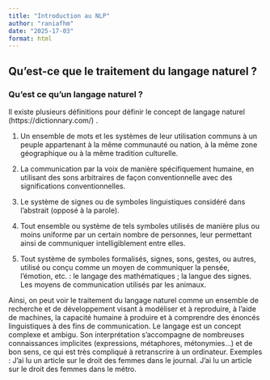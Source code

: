 ```yaml
---
title: "Introduction au NLP"
author: "raniafhm"
date: "2025-17-03"
format: html
---
```



## Qu'est-ce que le traitement du langage naturel ? 

### **Qu’est ce qu'un langage naturel ?**

Il existe plusieurs définitions pour définir le concept de langage naturel (https://dictionnary.com/) . 

1. Un ensemble de mots et les systèmes de leur utilisation communs à un peuple appartenant à la même communauté ou nation, à la même zone géographique ou à la même tradition culturelle.


2. La communication par la voix de manière spécifiquement humaine, en utilisant des sons arbitraires de façon conventionnelle avec des significations conventionnelles.


3. Le système de signes ou de symboles linguistiques considéré dans l'abstrait (opposé à la parole).


4. Tout ensemble ou système de tels symboles utilisés de manière plus ou moins uniforme par un certain nombre de personnes, leur permettant ainsi de communiquer intelligiblement entre elles.


5. Tout système de symboles formalisés, signes, sons, gestes, ou autres, utilisé ou conçu comme un moyen de communiquer la pensée, l’émotion, etc. : le langage des mathématiques ; la langue des signes. Les moyens de communication utilisés par les animaux.

Ainsi, on peut voir le traitement du langage naturel comme un ensemble de recherche et de développement visant à modéliser et à reproduire, à l’aide de machines, la capacité humaine à produire et à comprendre des énoncés linguistiques à des fins de communication.
Le langage est un concept complexe et ambigu. Son interprétation s’accompagne de nombreuses connaissances implicites (expressions, métaphores, métonymies...)  et de bon sens, ce qui est très compliqué à retranscrire à un ordinateur. 
Exemples : 
J’ai lu un article sur le droit des femmes dans le journal. 
J’ai lu un article sur le droit des femmes dans le métro. 
